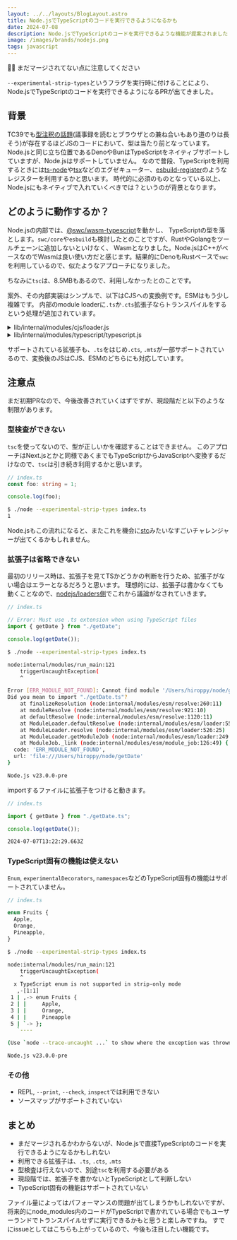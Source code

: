 ```yaml
---
layout: ../../layouts/BlogLayout.astro
title: Node.jsでTypeScriptのコードを実行できるようになるかも
date: 2024-07-08
description: Node.jsでTypeScriptのコードを実行できるような機能が提案されました
image: /images/brands/nodejs.png
tags: javascript
---
```



<OG url="https://github.com/nodejs/node/pull/53725" />

💁‍♀️ まだマージされてない点に注意してください

`--experimental-strip-types`というフラグを実行時に付けることにより、Node.jsでTypeScriptのコードを実行できるようになるPRが出てきました。

## 背景

TC39でも[型注釈の話題](https://github.com/tc39/proposal-type-annotations)(議事録を読むとブラウザとの兼ね合いもあり道のりは長そう)が存在するほどJSのコードにおいて、型は当たり前となっています。
Node.jsと同じ立ち位置であるDenoやBunはTypeScriptをネイティブサポートしていますが、Node.jsはサポートしていません。
なので普段、TypeScriptを利用するときには[ts-node](https://github.com/TypeStrong/ts-node)や[tsx](https://github.com/privatenumber/tsx)などのエグゼキューター、[esbuild-register](https://github.com/egoist/esbuild-register)のようなレジスターを利用するかと思います。
時代的に必須のものとなっている以上、Node.jsにもネイティブで入れていくべきでは？というのが背景となります。

## どのように動作するか？

Node.jsの内部では、[@swc/wasm-typescript](https://swc.rs/docs/references/wasm-typescript)を動かし、
TypeScriptの型を落とします。`swc/core`や`esbuild`も検討したとのことですが、RustやGolangをツールチェーンに追加しないといけなく、
Wasmとなりました。Node.jsはC++がベースなのでWasmは良い使い方だと感じます。結果的にDenoもRustベースで`swc`を利用しているので、似たようなアプローチになりました。

ちなみに`tsc`は、8.5MBもあるので、利用しなかったとのことです。

案外、その内部実装はシンプルで、以下はCJSへの変換例です。ESMはもう少し複雑です。
内部のmodule loaderに`.ts`か`.cts`拡張子ならトランスパイルをするという処理が追加されています。

<details>

<summary>lib/internal/modules/cjs/loader.js</summary>

```js
Module._extensions[".ts"] = function (module, filename) {
  const content = getMaybeCachedSource(module, filename);
  const { parseTScode } = require("internal/modules/typescript/typescript");
  const code = parseTScode(content);
  const pkg = packageJsonReader.getNearestParentPackageJSON(filename);
  // Function require shouldn't be used in ES modules.
  if (pkg?.data.type === "module") {
    if (getOptionValue("--experimental-require-module")) {
      module._compile(content, filename, "module");
      return;
    }
    const parent = module[kModuleParent];
    const parentPath = parent?.filename;
    const packageJsonPath = path.resolve(pkg.path, "package.json");
    const usesEsm = containsModuleSyntax(code, filename);
    const err = new ERR_REQUIRE_ESM(
      filename,
      usesEsm,
      parentPath,
      packageJsonPath,
    );
    throw err;
  }
  module._compile(code, filename, "commonjs");
};

Module._extensions[".cts"] = function (module, filename) {
  const content = getMaybeCachedSource(module, filename);
  const { parseTScode } = require("internal/modules/typescript/typescript");
  const code = parseTScode(content);
  module._compile(code, filename, "commonjs");
};
```

</details>

<details>

<summary>lib/internal/modules/typescript/typescript.js</summary>

```js
"use strict";

const { stringify } = require("internal/modules/helpers");
const { transformSync } = require("internal/deps/swc/wasm");

function parseTScode(source) {
  const result = transformSync(stringify(source), {
    mode: "strip-only",
  });
  return result;
}

module.exports = {
  parseTScode,
};
```

</details>

サポートされている拡張子も、`.ts`をはじめ`.cts`, `.mts`が一部サポートされているので、変換後のJSはCJS、ESMのどちらにも対応しています。

## 注意点

まだ初期PRなので、今後改善されていくはずですが、現段階だと以下のような制限があります。

<OG url="https://github.com/nodejs/loaders/issues/208" />

### 型検査ができない

`tsc`を使ってないので、型が正しいかを確認することはできません。
このアプローチはNext.jsとかと同様であくまでもTypeScriptからJavaScriptへ変換するだけなので、`tsc`は引き続き利用するかと思います。

```ts
// index.ts
const foo: string = 1;

console.log(foo);
```

```sh
$ ./node --experimental-strip-types index.ts
1
```

Node.jsもこの流れになると、またこれを機会に[stc](https://github.com/dudykr/stc)みたいなすごいチャレンジャーが出てくるかもしれません。

### 拡張子は省略できない

最初のリリース時は、拡張子を見てTSかどうかの判断を行うため、拡張子がない場合はエラーとなるだろうと思います。
理想的には、拡張子は書かなくても動くことなので、[nodejs/loaders側](https://github.com/nodejs/loaders/issues/208)でこれから議論がなされていきます。

```ts
// index.ts

// Error: Must use .ts extension when using TypeScript files
import { getDate } from "./getDate";

console.log(getDate());
```

```sh
$ ./node --experimental-strip-types index.ts

node:internal/modules/run_main:121
    triggerUncaughtException(
    ^

Error [ERR_MODULE_NOT_FOUND]: Cannot find module '/Users/hiroppy/node/getDate' imported from /Users/hiroppy/node/index.ts
Did you mean to import "./getDate.ts"?
    at finalizeResolution (node:internal/modules/esm/resolve:260:11)
    at moduleResolve (node:internal/modules/esm/resolve:921:10)
    at defaultResolve (node:internal/modules/esm/resolve:1120:11)
    at ModuleLoader.defaultResolve (node:internal/modules/esm/loader:557:12)
    at ModuleLoader.resolve (node:internal/modules/esm/loader:526:25)
    at ModuleLoader.getModuleJob (node:internal/modules/esm/loader:249:38)
    at ModuleJob._link (node:internal/modules/esm/module_job:126:49) {
  code: 'ERR_MODULE_NOT_FOUND',
  url: 'file:///Users/hiroppy/node/getDate'
}

Node.js v23.0.0-pre
```

importするファイルに拡張子をつけると動きます。

```ts
// index.ts

import { getDate } from "./getDate.ts";

console.log(getDate());
```

```sh
2024-07-07T13:22:29.663Z
```

### TypeScript固有の機能は使えない

`Enum`, `experimentalDecorators`, `namespaces`などのTypeScript固有の機能はサポートされていません。

```ts
// index.ts

enum Fruits {
  Apple,
  Orange,
  Pineapple,
}
```

```sh
$ ./node --experimental-strip-types index.ts

node:internal/modules/run_main:121
    triggerUncaughtException(
    ^
  x TypeScript enum is not supported in strip-only mode
   ,-[1:1]
 1 | ,-> enum Fruits {
 2 | |     Apple,
 3 | |     Orange,
 4 | |     Pineapple
 5 | `-> };
   `----

(Use `node --trace-uncaught ...` to show where the exception was thrown)

Node.js v23.0.0-pre
```

### その他

- REPL, `--print`, `--check`, `inspect`では利用できない
- ソースマップがサポートされていない

## まとめ

- まだマージされるかわからないが、Node.jsで直接TypeScriptのコードを実行できるようになるかもしれない
- 利用できる拡張子は、`.ts`, `.cts`, `.mts`
- 型検査は行えないので、別途`tsc`を利用する必要がある
- 現段階では、拡張子を書かないとTypeScriptとして判断しない
- TypeScript固有の機能はサポートされていない

ファイル量によってはパフォーマンスの問題が出てしまうかもしれないですが、
将来的にnode_modules内のコードがTypeScriptで書かれている場合でもユーザーランドでトランスパイルせずに実行できるかもと思うと楽しみですね。
すでにissueとしてはこちらも上がっているので、今後も注目したい機能です。
